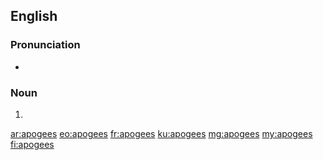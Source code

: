 {{also|apogées}}
==English==
===Pronunciation===
* {{IPA|/ˈæ.pə.dʒiz/|lang=en}}
===Noun===
{{head|en|noun plural form}}

# {{plural of|apogee|lang=en}}

[[ar:apogees]]
[[eo:apogees]]
[[fr:apogees]]
[[ku:apogees]]
[[mg:apogees]]
[[my:apogees]]
[[fi:apogees]]
